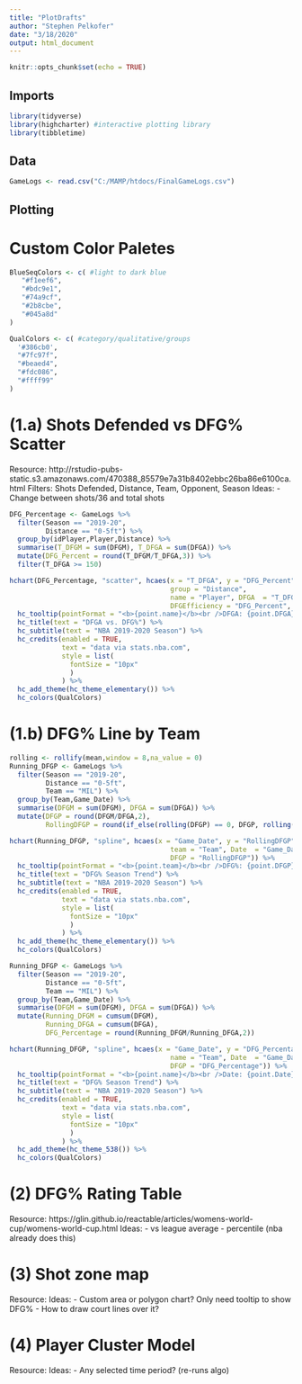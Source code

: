 ```yaml
---
title: "PlotDrafts"
author: "Stephen Pelkofer"
date: "3/18/2020"
output: html_document
---
```


```r
knitr::opts_chunk$set(echo = TRUE)
```

## Imports

```r
library(tidyverse)
library(highcharter) #interactive plotting library
library(tibbletime)
```

## Data

```r
GameLogs <- read.csv("C:/MAMP/htdocs/FinalGameLogs.csv")
```


## Plotting

# Custom Color Paletes
```r
BlueSeqColors <- c( #light to dark blue
   "#f1eef6",
   "#bdc9e1",
   "#74a9cf",
   "#2b8cbe",
   "#045a8d"
)

QualColors <- c( #category/qualitative/groups
  '#386cb0',
  "#7fc97f",
  "#beaed4",
  "#fdc086",
  "#ffff99"
)
```


# (1.a) Shots Defended vs DFG% Scatter
Resource: http://rstudio-pubs-static.s3.amazonaws.com/470388_85579e7a31b8402ebbc26ba86e6100ca.html
Filters: Shots Defended, Distance, Team, Opponent, Season
Ideas:
- Change between shots/36 and total shots


```r
DFG_Percentage <- GameLogs %>%
  filter(Season == "2019-20",
         Distance == "0-5ft") %>%
  group_by(idPlayer,Player,Distance) %>%
  summarise(T_DFGM = sum(DFGM), T_DFGA = sum(DFGA)) %>%
  mutate(DFG_Percent = round(T_DFGM/T_DFGA,3)) %>%
  filter(T_DFGA >= 150)

hchart(DFG_Percentage, "scatter", hcaes(x = "T_DFGA", y = "DFG_Percent",
                                        group = "Distance",
                                        name = "Player", DFGA  = "T_DFGA", 
                                        DFGEfficiency = "DFG_Percent", Distance = "Distance")) %>%
  hc_tooltip(pointFormat = "<b>{point.name}</b><br />DFGA: {point.DFGA}<br />DFG%: {point.DFGEfficiency}") %>%
  hc_title(text = "DFGA vs. DFG%") %>%
  hc_subtitle(text = "NBA 2019-2020 Season") %>%
  hc_credits(enabled = TRUE,
             text = "data via stats.nba.com",
             style = list(
               fontSize = "10px"
               )
             ) %>%
  hc_add_theme(hc_theme_elementary()) %>%
  hc_colors(QualColors)

```

# (1.b) DFG% Line by Team

```r
rolling <- rollify(mean,window = 8,na_value = 0)
Running_DFGP <- GameLogs %>%
  filter(Season == "2019-20",
         Distance == "0-5ft",
         Team == "MIL") %>%
  group_by(Team,Game_Date) %>%
  summarise(DFGM = sum(DFGM), DFGA = sum(DFGA)) %>%
  mutate(DFGP = round(DFGM/DFGA,2),
         RollingDFGP = round(if_else(rolling(DFGP) == 0, DFGP, rolling(DFGP)),2))

hchart(Running_DFGP, "spline", hcaes(x = "Game_Date", y = "RollingDFGP", group = "Team",
                                        team = "Team", Date  = "Game_Date", 
                                        DFGP = "RollingDFGP")) %>%
  hc_tooltip(pointFormat = "<b>{point.team}</b><br />DFG%: {point.DFGP}") %>%
  hc_title(text = "DFG% Season Trend") %>%
  hc_subtitle(text = "NBA 2019-2020 Season") %>%
  hc_credits(enabled = TRUE,
             text = "data via stats.nba.com",
             style = list(
               fontSize = "10px"
               )
             ) %>%
  hc_add_theme(hc_theme_elementary()) %>%
  hc_colors(QualColors)

```


```r
Running_DFGP <- GameLogs %>%
  filter(Season == "2019-20",
         Distance == "0-5ft",
         Team == "MIL") %>%
  group_by(Team,Game_Date) %>%
  summarise(DFGM = sum(DFGM), DFGA = sum(DFGA)) %>%
  mutate(Running_DFGM = cumsum(DFGM),
         Running_DFGA = cumsum(DFGA),
         DFG_Percentage = round(Running_DFGM/Running_DFGA,2))

hchart(Running_DFGP, "spline", hcaes(x = "Game_Date", y = "DFG_Percentage",
                                        name = "Team", Date  = "Game_Date", 
                                        DFGP = "DFG_Percentage")) %>%
  hc_tooltip(pointFormat = "<b>{point.name}</b><br />Date: {point.Date}<br />DFG%: {point.DFGP}") %>%
  hc_title(text = "DFG% Season Trend") %>%
  hc_subtitle(text = "NBA 2019-2020 Season") %>%
  hc_credits(enabled = TRUE,
             text = "data via stats.nba.com",
             style = list(
               fontSize = "10px"
               )
             ) %>%
  hc_add_theme(hc_theme_538()) %>%
  hc_colors(QualColors)
```




# (2) DFG% Rating Table
Resource: https://glin.github.io/reactable/articles/womens-world-cup/womens-world-cup.html
Ideas:
- vs league average
- percentile (nba already does this)


# (3) Shot zone map
Resource:
Ideas:
- Custom area or polygon chart? Only need tooltip to show DFG%
- How to draw court lines over it?


# (4) Player Cluster Model
Resource:
Ideas:
- Any selected time period? (re-runs algo)






